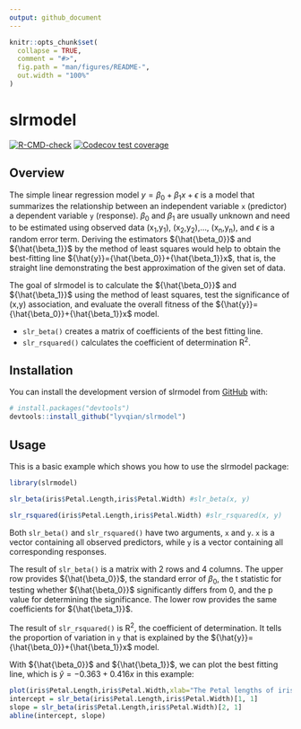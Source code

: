 ```yaml
---
output: github_document
---
```


<!-- README.md is generated from README.Rmd. Please edit that file -->

```r
knitr::opts_chunk$set(
  collapse = TRUE,
  comment = "#>",
  fig.path = "man/figures/README-",
  out.width = "100%"
)
```

# slrmodel

<!-- badges: start -->
[![R-CMD-check](https://github.com/lyvqian/slrmodel/actions/workflows/R-CMD-check.yaml/badge.svg)](https://github.com/lyvqian/slrmodel/actions/workflows/R-CMD-check.yaml)
[![Codecov test coverage](https://codecov.io/gh/lyvqian/slrmodel/branch/main/graph/badge.svg)](https://app.codecov.io/gh/lyvqian/slrmodel?branch=main)
<!-- badges: end -->

## Overview

The simple linear regression model $y={\beta_0}+{\beta_1}x+{\epsilon}$ is a model that summarizes the relationship between an independent variable `x` (predictor) a dependent variable `y` (response). ${\beta_0}$ and ${\beta_1}$ are usually unknown and need to be estimated using observed data (x~1~,y~1~), (x~2~,y~2~),..., (x~n~,y~n~), and ${\epsilon}$ is a random error term. Deriving the estimators ${\hat{\beta_0}}$ and ${\hat{\beta_1}}$ by the method of least squares would help to obtain the best-fitting line ${\hat{y}}={\hat{\beta_0}}+{\hat{\beta_1}}x$, that is, the straight line demonstrating the best approximation of the given set of data. 

The goal of slrmodel is to calculate the ${\hat{\beta_0}}$ and ${\hat{\beta_1}}$ using the method of least squares, test the significance of (x,y) association, and evaluate the overall fitness of the ${\hat{y}}={\hat{\beta_0}}+{\hat{\beta_1}}x$ model. 

* `slr_beta()` creates a matrix of coefficients of the best fitting line. 
* `slr_rsquared()` calculates the coefficient of determination R^2^.

## Installation

You can install the development version of slrmodel from [GitHub](https://github.com/) with:

``` r
# install.packages("devtools")
devtools::install_github("lyvqian/slrmodel")
```

## Usage

This is a basic example which shows you how to use the slrmodel package:

```r
library(slrmodel)

slr_beta(iris$Petal.Length,iris$Petal.Width) #slr_beta(x, y)

slr_rsquared(iris$Petal.Length,iris$Petal.Width) #slr_rsquared(x, y)
```
Both `slr_beta()` and `slr_rsquared()` have two arguments, `x` and `y`. `x` is a vector containing all observed predictors, while `y` is a vector containing all corresponding responses.

The result of `slr_beta()` is a matrix with 2 rows and 4 columns. The upper row provides ${\hat{\beta_0}}$, the standard error of ${\beta_0}$, the t statistic for testing whether ${\hat{\beta_0}}$ significantly differs from 0, and the p value for determining the significance. The lower row provides the same coefficients for ${\hat{\beta_1}}$.

The result of `slr_rsquared()` is R^2^, the coefficient of determination. It tells the proportion of variation in `y` that is explained by the ${\hat{y}}={\hat{\beta_0}}+{\hat{\beta_1}}x$ model.

With ${\hat{\beta_0}}$ and ${\hat{\beta_1}}$, we can plot the best fitting line, which is ${\hat{y}}=-0.363+0.416x$ in this example: 
```r
plot(iris$Petal.Length,iris$Petal.Width,xlab="The Petal lengths of iris flowers",ylab="The Petal widths of iris flowers")
intercept = slr_beta(iris$Petal.Length,iris$Petal.Width)[1, 1]
slope = slr_beta(iris$Petal.Length,iris$Petal.Width)[2, 1]
abline(intercept, slope)
```
